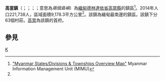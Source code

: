 {{Infobox settlement
|name =高當鎮
|native_name = {{lang|my|ကော့သောင်မြို့နယ်}}
|settlement_type = [[高當縣|高當縣]]鎮區
|image_skyline = 
|image_map = 
|mapsize = 
|map_caption = 
|pushpin_label_position = bottom
|pushpin_map = Burma
|pushpin_map_caption =高當鎮在緬甸的位置
|seat = [[高當|高當]]
|seat_type = 首府
|subdivision_type = 國家
|subdivision_name = {{flag|Burma}}
|subdivision_type1 = [[缅甸行政区划|省邦]]
|subdivision_name1 = [[德林達依省|德林達依省]]
|subdivision_type2 = [[縣_(緬甸)|縣]]
|subdivision_name2 = [[高當縣|高當縣]]
|area_total_km2 = 9,178.3
|population_footnotes =<ref name="citypopulation">[http://www.citypopulation.de/php/myanmar-admin.php MYANMAR: Administrative Division]. Citypopulation. 2015-11-22</ref>
|population = 221,738
|population_as_of = 2014
|population_density_km2 = 24.16
|coordinates_display = inline,title
|coordinates_region = MM
|latNS = N
|latd = 9
|latm = 59
|lats = 00
|longEW = E
|longd = 98
|longm = 33
|longs = 00
|elevation_ft = 
|elevation_m = 
|timezone = [[Myanmar_Standard_Time|MST]]
|utc_offset = +6:30
|website =
}}

'''高當鎮'''（{{lang-my|ကော့သောင်မြို့နယ်}}；{{lang-en|Kawthaung Township}}；{{lang-th|เกาะสอง}}；{{RTGS|''Ko Song''}}；意思為''兩個島嶼''）為[[緬甸|緬甸]][[德林達依省|德林達依省]][[高當縣|高當縣]]的鎮區<ref name="MIMU001">[http://www.burmalibrary.org/docs6/MIMU001_A3_SD%20&%20Township%20Overview.pdf "Myanmar States/Divisions & Townships Overview Map"] {{Wayback|url=http://www.burmalibrary.org/docs6/MIMU001_A3_SD%20%26%20Township%20Overview.pdf |date=20101203160828 }} Myanmar Information Management Unit (MIMU)</ref>。2014年人口221,738人，區域面積9,178.3平方公里<ref name=citypopulation/>。該鎮為緬甸最南邊的鎮區。該鎮下分63個村莊。[[高當|高當]]為該鎮的首府。

==參見==
{{Reflist}}

{{德林達依省行政區劃|state=collapsed}}

[[Category:德林達依省鎮區|K]]

{{Burma-geo-stub}}